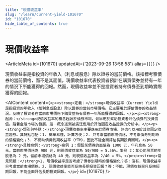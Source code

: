 ```yaml
---
title: "現價收益率"
slug: "/learn/current-yield-101670"
id: "101670"
hide_table_of_contents: true
---
```



# 現價收益率

<ArticleMeta id={101670} updatedAt={'2023-09-26 13:58:58'} alias={`[]`} />
<div className='border-solid border-b border-t-0 my-4 border-[var(--ifm-color-gray-300)]' />

現價收益率是指投資的年收入（利息或股息）除以證券的當前價格。該指標考察債券的當前價格，而不是其面值。現價收益率代表投資者預計在購買債券並持有一年的情況下所能獲得的回報。然而，現價收益率並不是投資者持有債券至到期時實際獲得的回報。

<AIContent content={`<p><strong>定義：</strong>現價收益率（Current Yield）是指投資的年收入（如利息或股息）除以證券的當前市場價格。它主要用於評估債券的收益情況，反映了投資者在當前市場價格下購買並持有債券一年所能獲得的回報。</p><p><strong>起源：</strong>現價收益率的概念起源於債券市場，最早用於幫助投資者評估債券的投資價值。隨着金融市場的發展，這一概念逐漸被廣泛應用於其他固定收益證券的分析中。</p><p><strong>類別與特點：</strong>現價收益率主要應用於債券市場，但也可以用於其他固定收益證券。其特點包括：1. 簡單易懂，計算方便；2. 只考慮當前市場價格，不考慮債券到期時的價格變化；3. 不反映債券到期收益率（YTM），因此不能全面評估長期投資回報。</p><p><strong>具體案例：</strong>案例 1：假設某債券的面值為 1000 元，年利息為 50 元，當前市場價格為 900 元，則現價收益率為 50/900 = 5.56%。案例 2：某公司股票的年股息為 2 元，當前市場價格為 40 元，則現價收益率為 2/40 = 5%。</p><p><strong>常見問題：</strong>1. 現價收益率是否考慮了債券到期時的價格變化？答：沒有，現價收益率只考慮當前市場價格。2. 現價收益率能否反映長期投資回報？答：不能，現價收益率只反映短期回報，不能全面評估長期投資回報。</p>`} id={101670} />
